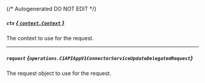 {/* Autogenerated DO NOT EDIT  */}

##### `ctx` [*{ `context.Context` }*](https://pkg.go.dev/context#Context)
The context to use for the request.

---
##### `request` *{`operations.C1APIAppV1ConnectorServiceUpdateDelegatedRequest`}*
The request object to use for the request.

<Collapsible openLabel={Labels.showProperties} closeLabel={Labels.hideProperties}>
  <C1APIAppV1ConnectorServiceUpdateDelegatedRequest />
</Collapsible>


